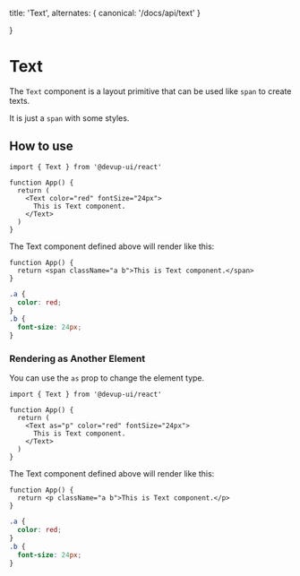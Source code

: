   title: 'Text',
  alternates: {
    canonical: '/docs/api/text'
  }

}

# Text

The `Text` component is a layout primitive that can be used like `span` to create texts.

It is just a `span` with some styles.

## How to use

```tsx
import { Text } from '@devup-ui/react'

function App() {
  return (
    <Text color="red" fontSize="24px">
      This is Text component.
    </Text>
  )
}
```

The Text component defined above will render like this:

```tsx
function App() {
  return <span className="a b">This is Text component.</span>
}
```

```css
.a {
  color: red;
}
.b {
  font-size: 24px;
}
```

### Rendering as Another Element

You can use the `as` prop to change the element type.

```tsx
import { Text } from '@devup-ui/react'

function App() {
  return (
    <Text as="p" color="red" fontSize="24px">
      This is Text component.
    </Text>
  )
}
```

The Text component defined above will render like this:

```tsx
function App() {
  return <p className="a b">This is Text component.</p>
}
```

```css
.a {
  color: red;
}
.b {
  font-size: 24px;
}
```
